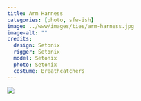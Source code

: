 ```yaml
---
title: Arm Harness
categories: [photo, sfw-ish]
image: ../www/images/ties/arm-harness.jpg
image-alt: ""
credits: 
  design: Setonix
  rigger: Setonix
  model: Setonix
  photo: Setonix
  costume: Breathcatchers
---
```


![](../www/images/ties/arm-harness.jpg)

